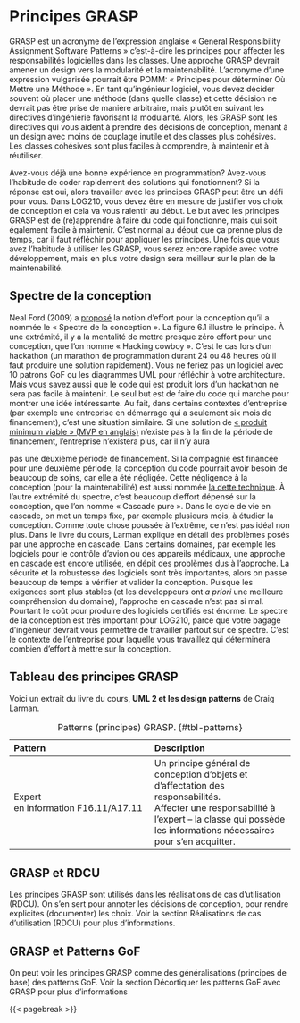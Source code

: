 #  Principes GRASP

GRASP est un acronyme de l’expression anglaise « General Responsibility Assignment Software Patterns »
c’est-à-dire les principes pour affecter les responsabilités logicielles dans les classes.
Une approche GRASP devrait amener un design vers la modularité et la maintenabilité.
L’acronyme d’une expression vulgarisée pourrait être POMM: « Principes pour déterminer Où Mettre une
Méthode ».
En tant qu’ingénieur logiciel, vous devez décider souvent où placer une méthode (dans quelle classe) et cette
décision ne devrait pas être prise de manière arbitraire, mais plutôt en suivant les directives d’ingénierie
favorisant la modularité.
Alors, les GRASP sont les directives qui vous aident à prendre des décisions de conception, menant à un
design avec moins de couplage inutile et des classes plus cohésives. Les classes cohésives sont plus faciles à
comprendre, à maintenir et à réutiliser.

::: {.callout-important icon="false" appearance="simple"}

Avez-vous déjà une bonne expérience en programmation? Avez-vous l’habitude de coder rapidement des solutions qui fonctionnent? Si la réponse est oui, alors travailler avec les principes
GRASP peut être un défi pour vous. Dans LOG210, vous devez être en mesure de justifier vos choix
de conception et cela va vous ralentir au début. Le but avec les principes GRASP est de (ré)apprendre
à faire du code qui fonctionne, mais qui soit également facile à maintenir. C’est normal au début que
ça prenne plus de temps, car il faut réfléchir pour appliquer les principes. Une fois que vous avez
l’habitude à utiliser les GRASP, vous serez encore rapide avec votre développement, mais en plus
votre design sera meilleur sur le plan de la maintenabilité.

:::


## Spectre de la conception

Neal Ford (2009) a [proposé](https://www.ibm.com/developerworks/library/j-eaed1/index.html) la notion d’effort pour la conception qu’il a nommée le « Spectre de la conception ». La figure 6.1 illustre le principe.
À une extrémité, il y a la mentalité de mettre presque zéro effort pour une conception, que l’on nomme
« Hacking cowboy ». C’est le cas lors d’un hackathon (un marathon de programmation durant 24 ou 48
heures où il faut produire une solution rapidement). Vous ne feriez pas un logiciel avec 10 patrons GoF ou
les diagrammes UML pour réfléchir à votre architecture. Mais vous savez aussi que le code qui est produit
lors d’un hackathon ne sera pas facile à maintenir. Le seul but est de faire du code qui marche pour montrer
une idée intéressante.
Au fait, dans certains contextes d’entreprise (par exemple une entreprise en démarrage qui a seulement six
mois de financement), c’est une situation similaire. Si une solution de [« produit minimum viable » (MVP en
anglais)](https://en.wikipedia.org/wiki/Minimum_viable_product) n’existe pas à la fin de la période de financement, l’entreprise n’existera plus, car il n’y aura



pas une deuxième période de financement. Si la compagnie est financée pour une deuxième période, la
conception du code pourrait avoir besoin de beaucoup de soins, car elle a été négligée. Cette négligence à la
conception (pour la maintenabilité) est aussi nommée [la dette technique](#sec-DetteTechnique).
À l’autre extrémité du spectre, c’est beaucoup d’effort dépensé sur la conception, que l’on nomme « Cascade
pure ». Dans le cycle de vie en cascade, on met un temps fixe, par exemple plusieurs mois, à étudier la
conception. Comme toute chose poussée à l’extrême, ce n’est pas idéal non plus. Dans le livre du cours,
Larman explique en détail des problèmes posés par une approche en cascade. Dans certains domaines, par
exemple les logiciels pour le contrôle d’avion ou des appareils médicaux, une approche en cascade est
encore utilisée, en dépit des problèmes dus à l’approche. La sécurité et la robustesse des logiciels sont très
importantes, alors on passe beaucoup de temps à vérifier et valider la conception. Puisque les exigences
sont plus stables (et les développeurs ont *a priori* une meilleure compréhension du domaine), l’approche en
cascade n’est pas si mal. Pourtant le coût pour produire des logiciels certifiés est énorme.
Le spectre de la conception est très important pour LOG210, parce que votre bagage d’ingénieur devrait
vous permettre de travailler partout sur ce spectre. C’est le contexte de l’entreprise pour laquelle vous
travaillez qui déterminera combien d’effort à mettre sur la conception.

##  Tableau des principes GRASP

Voici un extrait du livre du cours, **UML 2 et les design patterns** de Craig Larman.

: Patterns (principes) GRASP. {#tbl-patterns}

Pattern | Description
:----------|:----------
Expert en\ information\ F16.11/A17.11 \faBook<i class="fa-solid fa-book"></i>| Un principe général de conception d’objets et d’affectation des responsabilités.\
Affecter une responsabilité à l’expert – la classe qui possède les informations nécessaires pour s’en acquitter.\newline


##   GRASP et RDCU

Les principes GRASP sont utilisés dans les réalisations de cas d’utilisation (RDCU). On s’en sert pour annoter
les décisions de conception, pour rendre explicites (documenter) les choix. Voir la section Réalisations de
cas d’utilisation (RDCU) pour plus d’informations.

##  GRASP et Patterns GoF

On peut voir les principes GRASP comme des généralisations (principes de base) des patterns GoF. Voir la
section Décortiquer les patterns GoF avec GRASP pour plus d’informations



{{< pagebreak >}}